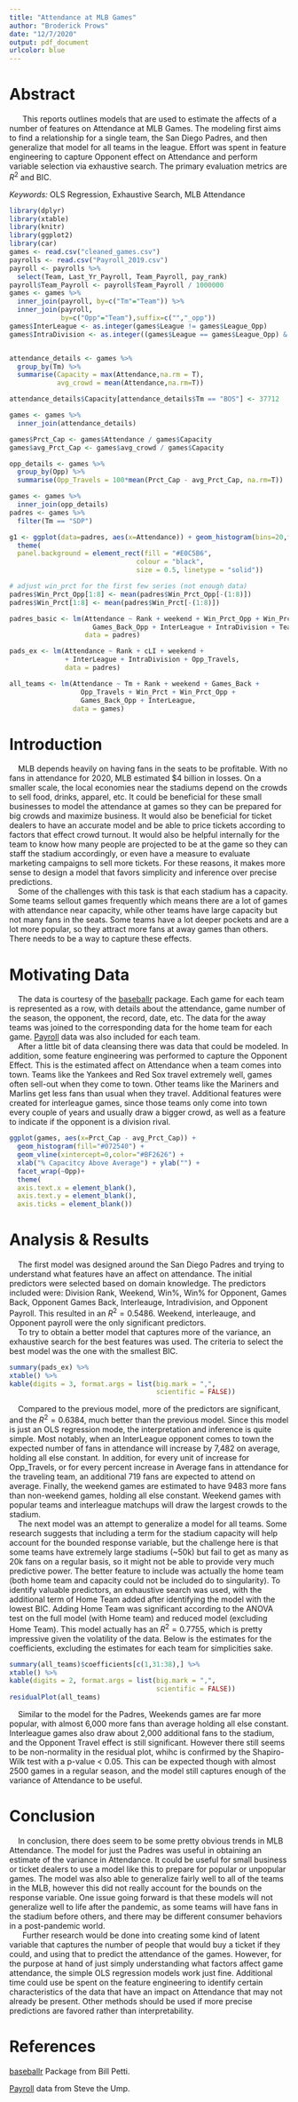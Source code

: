 ```yaml
---
title: "Attendance at MLB Games"
author: "Broderick Prows"
date: "12/7/2020"
output: pdf_document
urlcolor: blue
---
```



# Abstract

|       This reports outlines models that are used to estimate the affects of a number of features on Attendance at MLB Games. The modeling first aims to find a relationship for a single team, the San Diego Padres, and then generalize that model for all teams in the league. Effort was spent in feature engineering to capture Opponent effect on Attendance and perform variable selection via exhaustive search. The primary evaluation metrics are $R^2$ and BIC. 


*Keywords:* OLS Regression, Exhaustive Search, MLB Attendance

```r
library(dplyr)
library(xtable)
library(knitr)
library(ggplot2)
library(car)
games <- read.csv("cleaned_games.csv")
payrolls <- read.csv("Payroll_2019.csv")
payroll <- payrolls %>% 
  select(Team, Last_Yr_Payroll, Team_Payroll, pay_rank)
payroll$Team_Payroll <- payroll$Team_Payroll / 1000000
games <- games %>%
  inner_join(payroll, by=c("Tm"="Team")) %>%
  inner_join(payroll, 
             by=c("Opp"="Team"),suffix=c("","_opp"))
games$InterLeague <- as.integer(games$League != games$League_Opp)
games$IntraDivision <- as.integer((games$League == games$League_Opp) & (games$Division == games$Division_Opp))


attendance_details <- games %>% 
  group_by(Tm) %>%
  summarise(Capacity = max(Attendance,na.rm = T),
            avg_crowd = mean(Attendance,na.rm=T))

attendance_details$Capacity[attendance_details$Tm == "BOS"] <- 37712

games <- games %>%
  inner_join(attendance_details)

games$Prct_Cap <- games$Attendance / games$Capacity
games$avg_Prct_Cap <- games$avg_crowd / games$Capacity

opp_details <- games %>% 
  group_by(Opp) %>%
  summarise(Opp_Travels = 100*mean(Prct_Cap - avg_Prct_Cap, na.rm=T))

games <- games %>%
  inner_join(opp_details)
padres <- games %>%
  filter(Tm == "SDP")

g1 <- ggplot(data=padres, aes(x=Attendance)) + geom_histogram(bins=20,fill="#94664C",color="black") + 
  theme(
  panel.background = element_rect(fill = "#E0C5B6",
                                colour = "black",
                                size = 0.5, linetype = "solid"))

# adjust win_prct for the first few series (not enough data)
padres$Win_Prct_Opp[1:8] <- mean(padres$Win_Prct_Opp[-(1:8)]) 
padres$Win_Prct[1:8] <- mean(padres$Win_Prct[-(1:8)]) 

padres_basic <- lm(Attendance ~ Rank + weekend + Win_Prct_Opp + Win_Prct + 
                     Games_Back_Opp + InterLeague + IntraDivision + Team_Payroll_opp, 
                   data = padres)

pads_ex <- lm(Attendance ~ Rank + cLI + weekend +
              + InterLeague + IntraDivision + Opp_Travels,
              data = padres)

all_teams <- lm(Attendance ~ Tm + Rank + weekend + Games_Back + 
                  Opp_Travels + Win_Prct + Win_Prct_Opp + 
                  Games_Back_Opp + InterLeague,
                data = games)

```

# Introduction  

|     MLB depends heavily on having fans in the seats to be profitable. With no fans in attendance for 2020, MLB estimated $4 billion in losses. On a smaller scale, the local economies near the stadiums depend on the crowds to sell food, drinks, apparel, etc. It could be beneficial for these small businesses to model the attendance at games so they can be prepared for big crowds and maximize business. It would also be beneficial for ticket dealers to have an accurate model and be able to price tickets according to factors that effect crowd turnout. It would also be helpful internally for the team to know how many people are projected to be at the game so they can staff the stadium accordingly, or even have a measure to evaluate marketing campaigns to sell more tickets. For these reasons, it makes more sense to design a model that favors simplicity and inference over precise predictions.    
|     Some of the challenges with this task is that each stadium has a capacity. Some teams sellout games frequently which means there are a lot of games with attendance near capacity, while other teams have large capacity but not many fans in the seats. Some teams have a lot deeper pockets and are a lot more popular, so they attract more fans at away games than others. There needs to be a way to capture these effects.


# Motivating Data
|     The data is courtesy of the [baseballr](http://billpetti.github.io/baseballr/) package. Each game for each team is represented as a row, with details about the attendance, game number of the season, the opponent, the record, date, etc. The data for the away teams was joined to the corresponding data for the home team for each game. [Payroll](http://www.stevetheump.com/Payrolls.htm) data was also included for each team.  
|     After a little bit of data cleansing there was data that could be modeled. In addition, some feature engineering was performed to capture the Opponent Effect. This is the estimated affect on Attendance when a team comes into town. Teams like the Yankees and Red Sox travel extremely well, games often sell-out when they come to town. Other teams like the Mariners and Marlins get less fans than usual when they travel. Additional features were created for interleague games, since those teams only come into town every couple of years and usually draw a bigger crowd, as well as a feature to indicate if the opponent is a division rival. 
  
```r
ggplot(games, aes(x=Prct_Cap - avg_Prct_Cap)) +
  geom_histogram(fill="#072540") + 
  geom_vline(xintercept=0,color="#BF2626") + 
  xlab("% Capacitcy Above Average") + ylab("") +
  facet_wrap(~Opp)+ 
  theme(
  axis.text.x = element_blank(),
  axis.text.y = element_blank(),
  axis.ticks = element_blank())
```
  

# Analysis & Results
|     The first model was designed around the San Diego Padres and trying to understand what features have an affect on attendance. The initial predictors were selected based on domain knowledge. The predictors included were: Division Rank, Weekend, Win%, Win% for Opponent, Games Back, Opponent Games Back, Interleauge, Intradivision, and Opponent Payroll. This resulted in an $R^2 = 0.5486$. Weekend, interleauge, and Opponent payroll were the only significant predictors.  
|     To try to obtain a better model that captures more of the variance, an exhaustive search for the best features was used. The criteria to select the best model was the one with the smallest BIC. 
  
```r
summary(pads_ex) %>%
xtable() %>%
kable(digits = 3, format.args = list(big.mark = ",", 
                                     scientific = FALSE))
```

|     Compared to the previous model, more of the predictors are significant, and the $R^2 = 0.6384$, much better than the previous model. Since this model is just an OLS regression mode, the interpretation and inference is quite simple. Most notably, when an InterLeague opponent comes to town the expected number of fans in attendance will increase by 7,482 on average, holding all else constant. In addition, for every unit of increase for Opp_Travels, or for every percent increase in Average fans in attendance for the traveling team, an additional 719 fans are expected to attend on average. Finally, the weekend games are estimated to have 9483 more fans than non-weekend games, holding all else constant. Weekend games with popular teams and interleague matchups will draw the largest crowds to the stadium.  
|     The next model was an attempt to generalize a model for all teams. Some research suggests that including a term for the stadium capacity will help account for the bounded response variable, but the challenge here is that some teams have extremely large stadiums (~50k) but fail to get as many as 20k fans on a regular basis, so it might not be able to provide very much predictive power. The better feature to include was actually the home team (both home team and capacity could not be included do to singularity). To identify valuable predictors, an exhaustive search was used, with the additional term of Home Team added after identifying the model with the lowest BIC. Adding Home Team was significant according to the ANOVA test on the full model (with Home team) and reduced model (excluding Home Team). This model actually has an $R^2 = 0.7755$, which is pretty impressive given the volatility of the data. Below is the estimates for the coefficients, excluding the estimates for each team for simplicities sake. 


```r
summary(all_teams)$coefficients[c(1,31:38),] %>%
xtable() %>%
kable(digits = 2, format.args = list(big.mark = ",", 
                                     scientific = FALSE))
residualPlot(all_teams)
```

|     Similar to the model for the Padres, Weekends games are far more popular, with almost 6,000 more fans than average holding all else constant. Interleague games also draw about 2,000 additional fans to the stadium, and the Opponent Travel effect is still significant. However there still seems to be non-normality in the residual plot, whihc is confirmed by the Shapiro-Wilk test with a p-value < 0.05. This can be expected though with almost 2500 games in a regular season, and the model still captures enough of the variance of Attendance to be useful.  

# Conclusion
|     In conclusion, there does seem to be some pretty obvious trends in MLB Attendance. The model for just the Padres was useful in obtaining an estimate of the variance in Attendance. It could be useful for small business or ticket dealers to use a model like this to prepare for popular or unpopular games. The model was also able to generalize fairly well to all of the teams in the MLB, however this did not really account for the bounds on the response variable. One issue going forward is that these models will not generalize well to life after the pandemic, as some teams will have fans in the stadium before others, and there may be different consumer behaviors in a post-pandemic world. 
|       Further research would be done into creating some kind of latent variable that captures the number of people that would buy a ticket if they could, and using that to predict the attendance of the games. However, for the purpose at hand of just simply understanding what factors affect game attendance, the simple OLS regression models work just fine. Additional time could use be spent on the feature engineering to identify certain characteristics of the data that have an impact on Attendance that may not already be present. Other methods should be used if more precise predictions are favored rather than interpretability. 

# References

[baseballr](http://billpetti.github.io/baseballr/) Package from Bill Petti.

[Payroll](http://www.stevetheump.com/Payrolls.htm) data from Steve the Ump.